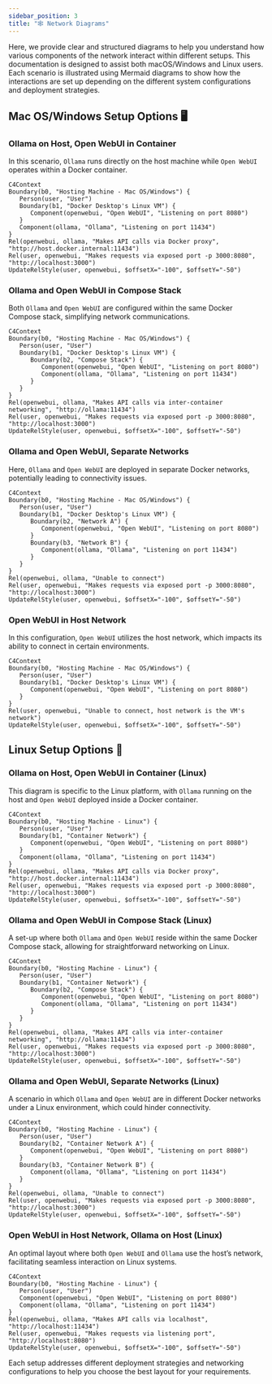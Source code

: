 ```yaml
---
sidebar_position: 3
title: "🕸️ Network Diagrams"
---
```


Here, we provide clear and structured diagrams to help you understand how various components of the network interact within different setups. This documentation is designed to assist both macOS/Windows and Linux users. Each scenario is illustrated using Mermaid diagrams to show how the interactions are set up depending on the different system configurations and deployment strategies.

## Mac OS/Windows Setup Options 🖥️

### Ollama on Host, Open WebUI in Container

In this scenario, `Ollama` runs directly on the host machine while `Open WebUI` operates within a Docker container.

```mermaid
C4Context
Boundary(b0, "Hosting Machine - Mac OS/Windows") {
   Person(user, "User")
   Boundary(b1, "Docker Desktop's Linux VM") {
      Component(openwebui, "Open WebUI", "Listening on port 8080")
   }
   Component(ollama, "Ollama", "Listening on port 11434")
}
Rel(openwebui, ollama, "Makes API calls via Docker proxy", "http://host.docker.internal:11434")
Rel(user, openwebui, "Makes requests via exposed port -p 3000:8080", "http://localhost:3000")
UpdateRelStyle(user, openwebui, $offsetX="-100", $offsetY="-50")
```

### Ollama and Open WebUI in Compose Stack

Both `Ollama` and `Open WebUI` are configured within the same Docker Compose stack, simplifying network communications.

```mermaid
C4Context
Boundary(b0, "Hosting Machine - Mac OS/Windows") {
   Person(user, "User")
   Boundary(b1, "Docker Desktop's Linux VM") {
      Boundary(b2, "Compose Stack") {
         Component(openwebui, "Open WebUI", "Listening on port 8080")
         Component(ollama, "Ollama", "Listening on port 11434")
      }
   }
}
Rel(openwebui, ollama, "Makes API calls via inter-container networking", "http://ollama:11434")
Rel(user, openwebui, "Makes requests via exposed port -p 3000:8080", "http://localhost:3000")
UpdateRelStyle(user, openwebui, $offsetX="-100", $offsetY="-50")
```

### Ollama and Open WebUI, Separate Networks

Here, `Ollama` and `Open WebUI` are deployed in separate Docker networks, potentially leading to connectivity issues.

```mermaid
C4Context
Boundary(b0, "Hosting Machine - Mac OS/Windows") {
   Person(user, "User")
   Boundary(b1, "Docker Desktop's Linux VM") {
      Boundary(b2, "Network A") {
         Component(openwebui, "Open WebUI", "Listening on port 8080")
      }
      Boundary(b3, "Network B") {
         Component(ollama, "Ollama", "Listening on port 11434")
      }
   }
}
Rel(openwebui, ollama, "Unable to connect")
Rel(user, openwebui, "Makes requests via exposed port -p 3000:8080", "http://localhost:3000")
UpdateRelStyle(user, openwebui, $offsetX="-100", $offsetY="-50")
```

### Open WebUI in Host Network

In this configuration, `Open WebUI` utilizes the host network, which impacts its ability to connect in certain environments.

```mermaid
C4Context
Boundary(b0, "Hosting Machine - Mac OS/Windows") {
   Person(user, "User")
   Boundary(b1, "Docker Desktop's Linux VM") {
      Component(openwebui, "Open WebUI", "Listening on port 8080")
   }
}
Rel(user, openwebui, "Unable to connect, host network is the VM's network")
UpdateRelStyle(user, openwebui, $offsetX="-100", $offsetY="-50")
```

## Linux Setup Options 🐧

### Ollama on Host, Open WebUI in Container (Linux)

This diagram is specific to the Linux platform, with `Ollama` running on the host and `Open WebUI` deployed inside a Docker container.

```mermaid
C4Context
Boundary(b0, "Hosting Machine - Linux") {
   Person(user, "User")
   Boundary(b1, "Container Network") {
      Component(openwebui, "Open WebUI", "Listening on port 8080")
   }
   Component(ollama, "Ollama", "Listening on port 11434")
}
Rel(openwebui, ollama, "Makes API calls via Docker proxy", "http://host.docker.internal:11434")
Rel(user, openwebui, "Makes requests via exposed port -p 3000:8080", "http://localhost:3000")
UpdateRelStyle(user, openwebui, $offsetX="-100", $offsetY="-50")
```

### Ollama and Open WebUI in Compose Stack (Linux)

A set-up where both `Ollama` and `Open WebUI` reside within the same Docker Compose stack, allowing for straightforward networking on Linux.

```mermaid
C4Context
Boundary(b0, "Hosting Machine - Linux") {
   Person(user, "User")
   Boundary(b1, "Container Network") {
      Boundary(b2, "Compose Stack") {
         Component(openwebui, "Open WebUI", "Listening on port 8080")
         Component(ollama, "Ollama", "Listening on port 11434")
      }
   }
}
Rel(openwebui, ollama, "Makes API calls via inter-container networking", "http://ollama:11434")
Rel(user, openwebui, "Makes requests via exposed port -p 3000:8080", "http://localhost:3000")
UpdateRelStyle(user, openwebui, $offsetX="-100", $offsetY="-50")
```

### Ollama and Open WebUI, Separate Networks (Linux)

A scenario in which `Ollama` and `Open WebUI` are in different Docker networks under a Linux environment, which could hinder connectivity.

```mermaid
C4Context
Boundary(b0, "Hosting Machine - Linux") {
   Person(user, "User")
   Boundary(b2, "Container Network A") {
      Component(openwebui, "Open WebUI", "Listening on port 8080")
   }
   Boundary(b3, "Container Network B") {
      Component(ollama, "Ollama", "Listening on port 11434")
   }
}
Rel(openwebui, ollama, "Unable to connect")
Rel(user, openwebui, "Makes requests via exposed port -p 3000:8080", "http://localhost:3000")
UpdateRelStyle(user, openwebui, $offsetX="-100", $offsetY="-50")
```

### Open WebUI in Host Network, Ollama on Host (Linux)

An optimal layout where both `Open WebUI` and `Ollama` use the host’s network, facilitating seamless interaction on Linux systems.

```mermaid
C4Context
Boundary(b0, "Hosting Machine - Linux") {
   Person(user, "User")
   Component(openwebui, "Open WebUI", "Listening on port 8080")
   Component(ollama, "Ollama", "Listening on port 11434")
}
Rel(openwebui, ollama, "Makes API calls via localhost", "http://localhost:11434")
Rel(user, openwebui, "Makes requests via listening port", "http://localhost:8080")
UpdateRelStyle(user, openwebui, $offsetX="-100", $offsetY="-50")
```

Each setup addresses different deployment strategies and networking configurations to help you choose the best layout for your requirements.
